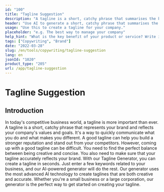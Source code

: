 ```yaml
---
id: "100"
title: "Tagline Suggestion"
description: "A tagline is a short, catchy phrase that summarises the key benefit of a product or service. It is often used in advertising and marketing, and it should be able to capture the essence of the company in a few words."
header: "Use AI to generate a short, catchy phrase that summarises the key benefit of your product or service."
usage: "Use this to create a tagline for your company."
placeholder: "e.g. The best way to manage your company"
help_hint: "What is the key benefit of your product or service? Write it down and we'll turn it into a Tagline."
tags: ["Copywriting", "Brand"]
date: "2022-03-28"
slug: /en/tools/copywriting/tagline-suggestion
lang: en
jsonId: "1020"
product_type: "205"
url: /app/tagline-suggestion
---
```


# Tagline Suggestion

## Introduction

In today's competitive business world, a tagline is more important than ever. A tagline is a short, catchy phrase that represents your brand and reflects your company's values and goals. It's a way to quickly communicate what you do and what makes you different. A good tagline can help you build a stronger reputation and stand out from your competitors. However, coming up with a good tagline can be difficult. You need to find the perfect balance between being creative and concise. You also need to make sure that your tagline accurately reflects your brand. With our Tagline Generator, you can create a tagline in seconds. Just enter a few keywords related to your business, and our AI-powered generator will do the rest. Our generator uses the most advanced AI technology to create taglines that are both creative and accurate. Whether you're a small business or a large corporation, our generator is the perfect way to get started on creating your tagline.
